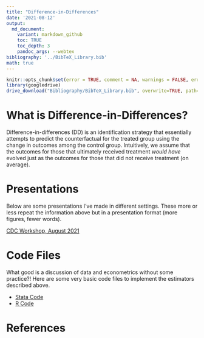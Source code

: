 ```yaml
---
title: "Difference-in-Differences"
date: '2021-08-12'
output: 
  md_document:
    variant: markdown_github
    toc: TRUE
    toc_depth: 3
    pandoc_args: --webtex
bibliography: '../BibTeX_Library.bib'
math: true
---
```


```r
knitr::opts_chunk$set(error = TRUE, comment = NA, warnings = FALSE, errors = FALSE, messages = FALSE, tidy = FALSE, echo = FALSE)
library(googledrive)
drive_download("Bibliography/BibTeX_Library.bib", overwrite=TRUE, path='../BibTeX_Library.bib')
```

# What is Difference-in-Differences?

Difference-in-differences (DD) is an identification strategy that essentially attempts to predict the counterfactual for the treated group using the change in outcomes among the control group. Intuitively, we assume that the outcomes for those that ultimately received treatment *would have* evolved just as the outcomes for those that did not receive treatment (on average).

# Presentations
Below are some presentations I've made in different settings. These more or less repeat the information above but in a presentation format (more figures, fewer words). 

<a href="https://imccart.github.io/empirical-methods/panel-data/slides/did-cdc202108.html">CDC Workshop, August 2021</a>


# Code Files
What good is a discussion of data and econometrics without some practice?! Here are some very basic code files to implement the estimators described above.

- [Stata Code](code/Stata-did.do)
- [R Code](code/R-did.R)


# References


